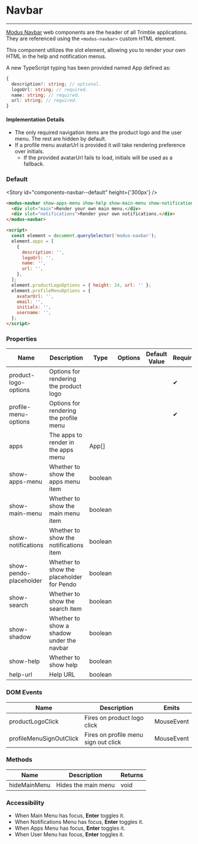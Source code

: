 
# Navbar

---

[Modus Navbar](https://modus.trimble.com/components/navbar/) web components are the header of all Trimble applications. They are referenced using the `<modus-navbar>` custom HTML element.

This component utilizes the slot element, allowing you to render your own HTML in the help and notification menus.

A new TypeScript typing has been provided named App defined as:

```ts
{
  description?: string; // optional.
  logoUrl: string; // required.
  name: string; // required.
  url: string; // required.
}
```

#### Implementation Details

- The only required navigation items are the product logo and the user menu. The rest are hidden by default.
- If a profile menu avatarUrl is provided it will take rendering preference over initials.
  - If the provided avatarUrl fails to load, initials will be used as a fallback.

### Default

<Story id="components-navbar--default" height={'300px'} />

```html
<modus-navbar show-apps-menu show-help show-main-menu show-notifications>
  <div slot="main">Render your own main menu.</div>
  <div slot="notifications">Render your own notifications.</div>
</modus-navbar>

<script>
  const element = document.querySelector('modus-navbar');
  element.apps = [
    {
      description: '',
      logoUrl: '',
      name: '',
      url: '',
    },
  ];
  element.productLogoOptions = { height: 24, url: '' };
  element.profileMenuOptions = {
    avatarUrl: '',
    email: '',
    initials: '',
    username: '',
  };
</script>
```

### Properties

<section>
  <table>
    <thead>
      <tr>
        <th>Name</th>
        <th>Description</th>
        <th>Type</th>
        <th>Options</th>
        <th>Default Value</th>
        <th>Required</th>
      </tr>
    </thead>
    <tbody>
      <tr>
        <td>product-logo-options</td>
        <td>Options for rendering the product logo</td>
        <td></td>
        <td></td>
        <td></td>
        <td>
          <span class="material-icons">&#10004;</span>
        </td>
      </tr>
      <tr>
        <td>profile-menu-options</td>
        <td>Options for rendering the profile menu</td>
        <td></td>
        <td></td>
        <td></td>
        <td>
          <span class="material-icons">&#10004;</span>
        </td>
      </tr>
      <tr>
        <td>apps</td>
        <td>The apps to render in the apps menu</td>
        <td>App[]</td>
        <td></td>
        <td></td>
        <td></td>
      </tr>
      <tr>
        <td>show-apps-menu</td>
        <td>Whether to show the apps menu item</td>
        <td>boolean</td>
        <td></td>
        <td></td>
        <td></td>
      </tr>
      <tr>
        <td>show-main-menu</td>
        <td>Whether to show the main menu item</td>
        <td>boolean</td>
        <td></td>
        <td></td>
        <td></td>
      </tr>
      <tr>
        <td>show-notifications</td>
        <td>Whether to show the notifications item</td>
        <td>boolean</td>
        <td></td>
        <td></td>
        <td></td>
      </tr>
      <tr>
        <td>show-pendo-placeholder</td>
        <td>Whether to show the placeholder for Pendo</td>
        <td>boolean</td>
        <td></td>
        <td></td>
        <td></td>
      </tr>
      <tr>
        <td>show-search</td>
        <td>Whether to show the search item</td>
        <td>boolean</td>
        <td></td>
        <td></td>
        <td></td>
      </tr>
      <tr>
        <td>show-shadow</td>
        <td>Whether to show a shadow under the navbar</td>
        <td>boolean</td>
        <td></td>
        <td></td>
        <td></td>
      </tr>
      <tr>
        <td>show-help</td>
        <td>Whether to show help</td>
        <td>boolean</td>
        <td></td>
        <td></td>
        <td></td>
      </tr>
      <tr>
        <td>help-url</td>
        <td>Help URL</td>
        <td>boolean</td>
        <td></td>
        <td></td>
        <td></td>
      </tr>
    </tbody>
  </table>
</section>

### DOM Events

<section>
  <table>
    <thead>
      <tr>
        <th>Name</th>
        <th>Description</th>
        <th>Emits</th>
      </tr>
    </thead>
    <tbody>
      <tr>
        <td>productLogoClick</td>
        <td>Fires on product logo click</td>
        <td>MouseEvent</td>
      </tr>
      <tr>
        <td>profileMenuSignOutClick</td>
        <td>Fires on profile menu sign out click</td>
        <td>MouseEvent</td>
      </tr>
    </tbody>
  </table>
</section>

### Methods

<section>
  <table>
    <thead>
      <tr>
        <th>Name</th>
        <th>Description</th>
        <th>Returns</th>
      </tr>
    </thead>
    <tbody>
      <tr>
        <td>hideMainMenu</td>
        <td>Hides the main menu</td>
        <td>void</td>
      </tr>
    </tbody>
  </table>
</section>

### Accessibility

- When Main Menu has focus, **Enter** toggles it.
- When Notifications Menu has focus, **Enter** toggles it.
- When Apps Menu has focus, **Enter** toggles it.
- When User Menu has focus, **Enter** toggles it.
